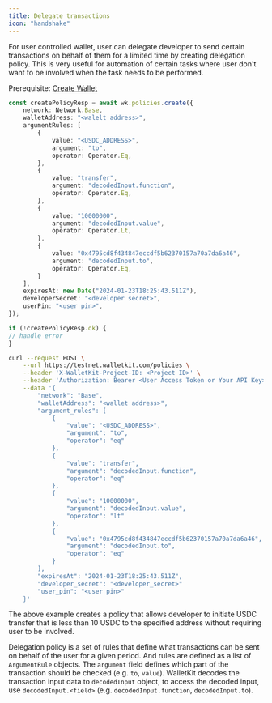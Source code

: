 ```yaml
---
title: Delegate transactions
icon: "handshake"
---
```

For user controlled wallet, user can delegate developer to send certain transactions on behalf of them
for a limited time by creating delegation policy. This is very useful for automation of certain tasks 
where user don't want to be involved when the task needs to be performed.

<Note> Prerequisite: [Create Wallet](/wallets-api/create-wallet)</Note>
<CodeGroup>
```typescript Typescript
const createPolicyResp = await wk.policies.create({
    network: Network.Base,
    walletAddress: "<walelt address>",
    argumentRules: [
        {
            value: "<USDC_ADDRESS>",
            argument: "to",
            operator: Operator.Eq,
        },
        {
            value: "transfer",
            argument: "decodedInput.function",
            operator: Operator.Eq,
        },
        {
            value: "10000000",
            argument: "decodedInput.value",
            operator: Operator.Lt,
        },
        {
            value: "0x4795cd8f434847eccdf5b62370157a70a7da6a46",
            argument: "decodedInput.to",
            operator: Operator.Eq,
        }
    ],
    expiresAt: new Date("2024-01-23T18:25:43.511Z"),
    developerSecret: "<developer secret>",
    userPin: "<user pin>",
});

if (!createPolicyResp.ok) {
// handle error
}
```

```bash Curl
curl --request POST \
    --url https://testnet.walletkit.com/policies \
    --header 'X-WalletKit-Project-ID: <Project ID>' \
    --header 'Authorization: Bearer <User Access Token or Your API Key>' \
    --data '{
        "network": "Base",
        "walletAddress": "<wallet address>",
        "argument_rules": [
            {
                "value": "<USDC_ADDRESS>",
                "argument": "to",
                "operator": "eq"
            },
            {
                "value": "transfer",
                "argument": "decodedInput.function",
                "operator": "eq"
            },
            {
                "value": "10000000",
                "argument": "decodedInput.value",
                "operator": "lt"
            },
            {
                "value": "0x4795cd8f434847eccdf5b62370157a70a7da6a46",
                "argument": "decodedInput.to",
                "operator": "eq"
            }
        ],
        "expiresAt": "2024-01-23T18:25:43.511Z",
        "developer_secret": "<developer_secret>"
        "user_pin": "<user pin>"
    }'
```
</CodeGroup>
The above example creates a policy that allows developer to initiate USDC transfer that is 
less than 10 USDC to the specified address without requiring user to be involved. 

Delegation policy is a set of rules that define what transactions can be sent on behalf of 
the user for a given period. And rules are defined as a list of `ArgumentRule` objects. 
The `argument` field defines which part of the transaction should be checked (e.g. `to`, `value`). 
WalletKit decodes the transaction input data to `decodedInput` object, to access the decoded input,
use `decodedInput.<field>` (e.g. `decodedInput.function`, `decodedInput.to`).